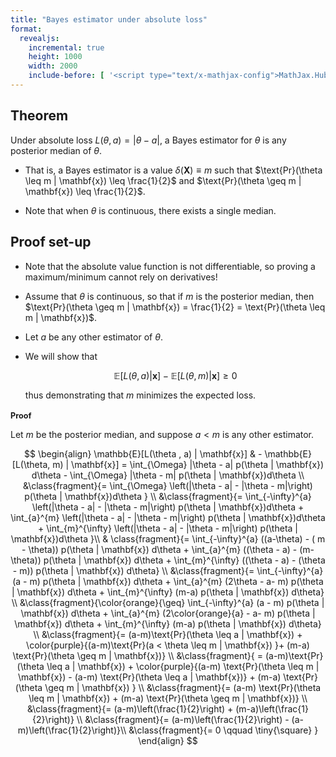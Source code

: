 ```yaml
---
title: "Bayes estimator under absolute loss"
format: 
  revealjs:
    incremental: true 
    height: 1000
    width: 2000
    include-before: [ '<script type="text/x-mathjax-config">MathJax.Hub.Config({tex2jax: {enableAssistiveMml: false}});</script>']
---
```


## Theorem

Under absolute loss $L(\theta, a) = |\theta - a|$, a Bayes estimator for $\theta$ is any posterior median of $\theta$.

-   That is, a Bayes estimator is a value $\delta(\mathbf{X}) \equiv m$ such that $\text{Pr}(\theta \leq m | \mathbf{x}) \leq \frac{1}{2}$ and $\text{Pr}(\theta \geq m | \mathbf{x}) \leq \frac{1}{2}$.

-   Note that when $\theta$ is continuous, there exists a single median.

## Proof set-up

-   Note that the absolute value function is not differentiable, so proving a maximum/minimum cannot rely on derivatives!

-   Assume that $\theta$ is continuous, so that if $m$ is the posterior median, then $\text{Pr}(\theta \geq m | \mathbf{x}) = \frac{1}{2} = \text{Pr}(\theta \leq m | \mathbf{x})$.

-   Let $a$ be any other estimator of $\theta$. 

-   We will show that

    $$
    \mathbb{E}[L(\theta , a) | \mathbf{x}] - \mathbb{E}[L(\theta, m) | \mathbf{x}]  \geq 0
    $$

    thus demonstrating that $m$ minimizes the expected loss.

## Proof {.scrollable style="font-size: 90%;"}

Let $m$ be the posterior median, and suppose $a < m$ is any other estimator.

$$
\begin{align}
\mathbb{E}[L(\theta , a) | \mathbf{x}] & - \mathbb{E}[L(\theta, m) | \mathbf{x}] = \int_{\Omega} |\theta - a| p(\theta | \mathbf{x}) d\theta - \int_{\Omega} |\theta - m| p(\theta | \mathbf{x})d\theta \\ 
&\class{fragment}{= \int_{\Omega} \left(|\theta - a| - |\theta - m|\right) p(\theta | \mathbf{x})d\theta } \\
&\class{fragment}{= \int_{-\infty}^{a} \left(|\theta - a| - |\theta - m|\right) p(\theta | \mathbf{x})d\theta + \int_{a}^{m} \left(|\theta - a| - |\theta - m|\right) p(\theta | \mathbf{x})d\theta + \int_{m}^{\infty} \left(|\theta - a| - |\theta - m|\right) p(\theta | \mathbf{x})d\theta }\\
& \class{fragment}{= \int_{-\infty}^{a} ((a-\theta) - ( m - \theta)) p(\theta | \mathbf{x}) d\theta + \int_{a}^{m} ((\theta - a) - (m- \theta)) p(\theta | \mathbf{x}) d\theta  +
\int_{m}^{\infty} ((\theta - a) - (\theta - m)) p(\theta | \mathbf{x}) d\theta} \\
&\class{fragment}{= \int_{-\infty}^{a} (a - m)  p(\theta | \mathbf{x}) d\theta + \int_{a}^{m} (2\theta - a- m)  p(\theta | \mathbf{x}) d\theta + \int_{m}^{\infty} (m-a) p(\theta | \mathbf{x}) d\theta} \\
&\class{fragment}{\color{orange}{\geq}  \int_{-\infty}^{a} (a - m)  p(\theta | \mathbf{x}) d\theta + \int_{a}^{m} (2\color{orange}{a} - a- m)  p(\theta | \mathbf{x}) d\theta + \int_{m}^{\infty} (m-a) p(\theta | \mathbf{x}) d\theta} \\
&\class{fragment}{= (a-m)\text{Pr}(\theta \leq a | \mathbf{x}) + \color{purple}{(a-m)\text{Pr}(a  < \theta \leq m | \mathbf{x}) }+ (m-a) \text{Pr}(\theta \geq m | \mathbf{x})} \\
&\class{fragment}{ = (a-m)\text{Pr}(\theta \leq a | \mathbf{x}) + \color{purple}{(a-m) \text{Pr}(\theta \leq m | \mathbf{x})  - (a-m) \text{Pr}(\theta \leq a | \mathbf{x})} + (m-a) \text{Pr}(\theta \geq m | \mathbf{x}) } \\
&\class{fragment}{= (a-m) \text{Pr}(\theta \leq m | \mathbf{x}) +  (m-a) \text{Pr}(\theta \geq m | \mathbf{x})} \\
&\class{fragment}{= (a-m)\left(\frac{1}{2}\right) + (m-a)\left(\frac{1}{2}\right)} \\
&\class{fragment}{= (a-m)\left(\frac{1}{2}\right) - (a-m)\left(\frac{1}{2}\right)}\\
&\class{fragment}{= 0 \qquad \tiny{\square} }
\end{align}
$$
